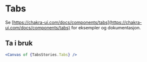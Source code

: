 
<Meta of={TabsStories} />

# Tabs

Se [https://chakra-ui.com/docs/components/tabs](https://chakra-ui.com/docs/components/tabs) for eksempler og dokumentasjon.

## Ta i bruk

```jsx
<Canvas of {TabsStories.Tabs} />
```

